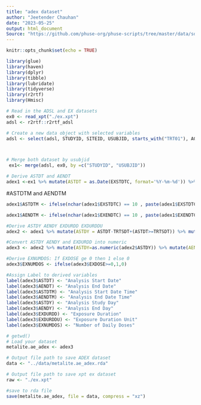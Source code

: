```yaml
---
title: "adex dataset"
author: "Jeetender Chauhan"
date: "2023-05-25"
output: html_document
Source: "https://github.com/phuse-org/phuse-scripts/tree/master/data/sdtm/cdiscpilot01"
---
```


```r
knitr::opts_chunk$set(echo = TRUE)
```



```r
library(glue)
library(haven)
library(dplyr)
library(tibble)
library(lubridate)
library(tidyverse)
library(r2rtf)
library(Hmisc)
```


```r

# Read in the ADSL and EX datasets
ex0 <- read_xpt("./ex.xpt")
adsl <- r2rtf::r2rtf_adsl

```

```r

# Create a new data object with selected variables
adsl <- select(adsl, STUDYID, SITEID, USUBJID, starts_with("TRT01"), AGE, starts_with("AGEGR1"), starts_with("RACE"), SEX, SAFFL, ITTFL, TRTSDT, TRTEDT)



# Merge both dataset by usubjid
 ex1<- merge(adsl, ex0, by =c("STUDYID", "USUBJID"))  

```



```r
# Derive ASTDT and AENDT
adex1 <-ex1 %>% mutate(ASTDT = as.Date(EXSTDTC, format='%Y-%m-%d')) %>% mutate(AENDT = as.Date(EXENDTC, format='%Y-%m-%d')) 
```

#ASTDTM and AENDTM 


```r
adex1$ASTDTM <- ifelse(nchar(adex1$EXSTDTC) == 10 , paste(adex1$EXSTDTC, "T00:00:00"), EXSTDTC)
```

```r
adex1$AENDTM <- ifelse(nchar(adex1$EXENDTC) == 10 , paste(adex1$EXENDTC, "T00:00:00"), adex1$EXENDTC)
```

```r
#Derive ASTDY AENDY EXDURDD EXDURDDU
adex2 <- adex1 %>% mutate(ASTDY = ASTDT-TRTSDT+(ASTDT>=TRTSDT)) %>% mutate(AENDY=AENDT-TRTSDT+(AENDT>=TRTSDT)) %>% mutate(EXDURDD=AENDT-ASTDT+(AENDT>=ASTDT)) %>% mutate(EXDURDDU="Days")
```

```r
#Convert ASTDY AENDY and EXDURDD into numeric
adex3 <- adex2 %>% mutate(ASTDY=as.numeric(adex2$ASTDY)) %>% mutate(AENDY=as.numeric(adex2$AENDY)) %>% mutate(EXDURDD=as.numeric(adex2$EXDURDD))
```


```r
#Derive EXNUMDOS: If EXDOSE ge 0 then 1 else 0
adex3$EXNUMDOS <- ifelse(adex3$EXDOSE>=0,1,0)
```


```r
#Assign Label to derived variables
label(adex3$ASTDT) <- "Analysis Start Date"
label(adex3$AENDT) <- "Analysis End Date"
label(adex3$ASTDTM) <- "Analysis Start Date Time"
label(adex3$AENDTM) <- "Analysis End Date Time"
label(adex3$ASTDY) <- "Analysis Study Day"
label(adex3$AENDY) <- "Analysis End Day"
label(adex3$EXDURDD) <- "Exposure Duration"
label(adex3$EXDURDDU) <- "Exposure Duration Unit"
label(adex3$EXNUMDOS) <- "Number of Daily Doses"
```



```r
# getwd()
# Load your dataset
metalite.ae_adex <- adex3

# Output file path to save ADEX dataset
data <- "../data/metalite.ae_adex.rda"

# Output file path to save xpt ex dataset
raw <- "./ex.xpt"

#save to rda file
save(metalite.ae_adex, file = data, compress = "xz")
```




